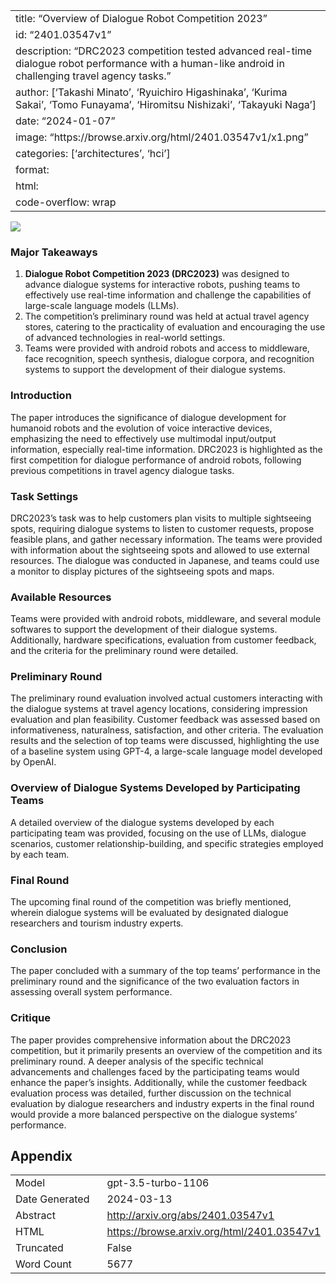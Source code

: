 
---
title: "Overview of Dialogue Robot Competition 2023"
id: "2401.03547v1"
description: "DRC2023 competition tested advanced real-time dialogue robot performance with a human-like android in challenging travel agency tasks."
author: ['Takashi Minato', 'Ryuichiro Higashinaka', 'Kurima Sakai', 'Tomo Funayama', 'Hiromitsu Nishizaki', 'Takayuki Naga']
date: "2024-01-07"
image: "https://browse.arxiv.org/html/2401.03547v1/x1.png"
categories: ['architectures', 'hci']
format:
  html:
    code-overflow: wrap
---

![](https://browse.arxiv.org/html/2401.03547v1/x1.png)

### Major Takeaways

1. **Dialogue Robot Competition 2023 (DRC2023)** was designed to advance dialogue systems for interactive robots, pushing teams to effectively use real-time information and challenge the capabilities of large-scale language models (LLMs).
2. The competition's preliminary round was held at actual travel agency stores, catering to the practicality of evaluation and encouraging the use of advanced technologies in real-world settings.
3. Teams were provided with android robots and access to middleware, face recognition, speech synthesis, dialogue corpora, and recognition systems to support the development of their dialogue systems.

### Introduction
The paper introduces the significance of dialogue development for humanoid robots and the evolution of voice interactive devices, emphasizing the need to effectively use multimodal input/output information, especially real-time information. DRC2023 is highlighted as the first competition for dialogue performance of android robots, following previous competitions in travel agency dialogue tasks.

### Task Settings
DRC2023's task was to help customers plan visits to multiple sightseeing spots, requiring dialogue systems to listen to customer requests, propose feasible plans, and gather necessary information. The teams were provided with information about the sightseeing spots and allowed to use external resources. The dialogue was conducted in Japanese, and teams could use a monitor to display pictures of the sightseeing spots and maps.

### Available Resources
Teams were provided with android robots, middleware, and several module softwares to support the development of their dialogue systems. Additionally, hardware specifications, evaluation from customer feedback, and the criteria for the preliminary round were detailed.

### Preliminary Round
The preliminary round evaluation involved actual customers interacting with the dialogue systems at travel agency locations, considering impression evaluation and plan feasibility. Customer feedback was assessed based on informativeness, naturalness, satisfaction, and other criteria. The evaluation results and the selection of top teams were discussed, highlighting the use of a baseline system using GPT-4, a large-scale language model developed by OpenAI.

### Overview of Dialogue Systems Developed by Participating Teams
A detailed overview of the dialogue systems developed by each participating team was provided, focusing on the use of LLMs, dialogue scenarios, customer relationship-building, and specific strategies employed by each team.

### Final Round
The upcoming final round of the competition was briefly mentioned, wherein dialogue systems will be evaluated by designated dialogue researchers and tourism industry experts.

### Conclusion
The paper concluded with a summary of the top teams' performance in the preliminary round and the significance of the two evaluation factors in assessing overall system performance.

### Critique
The paper provides comprehensive information about the DRC2023 competition, but it primarily presents an overview of the competition and its preliminary round. A deeper analysis of the specific technical advancements and challenges faced by the participating teams would enhance the paper's insights. Additionally, while the customer feedback evaluation process was detailed, further discussion on the technical evaluation by dialogue researchers and industry experts in the final round would provide a more balanced perspective on the dialogue systems' performance.

## Appendix

|          |          |
|----------|----------|
| Model     | gpt-3.5-turbo-1106       |
| Date Generated     | 2024-03-13       |
| Abstract | [http://arxiv.org/abs/2401.03547v1](http://arxiv.org/abs/2401.03547v1)        |
| HTML     | [https://browse.arxiv.org/html/2401.03547v1](https://browse.arxiv.org/html/2401.03547v1)       |
| Truncated       | False       |
| Word Count       | 5677       |